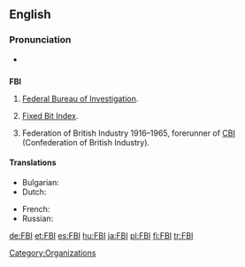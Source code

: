 ==English==

===Pronunciation===
*{{IPA|/'ɛfbijaɪ/}}

==={{initialism}}===
'''FBI'''

# {{US}} [[Federal Bureau of Investigation]].
# [[Fixed Bit Index]].
# {{UK}} Federation of British Industry 1916–1965, forerunner of [[CBI]] (Confederation of British Industry).

====Translations====
{{trans-top|Federal Bureau of Investigation}}
* Bulgarian: {{t|bg|ФБР|n|sc=Cyrl}}
* Dutch: {{t-|nl|FBI|m}}
{{trans-mid}}
* French: {{t-|fr|FBI|m}}
* Russian: {{t|ru|ФБР|n|sc=Cyrl}}
{{trans-bottom}}

[[Category:Organizations]]

[[de:FBI]]
[[et:FBI]]
[[es:FBI]]
[[hu:FBI]]
[[ja:FBI]]
[[pl:FBI]]
[[fi:FBI]]
[[tr:FBI]]
